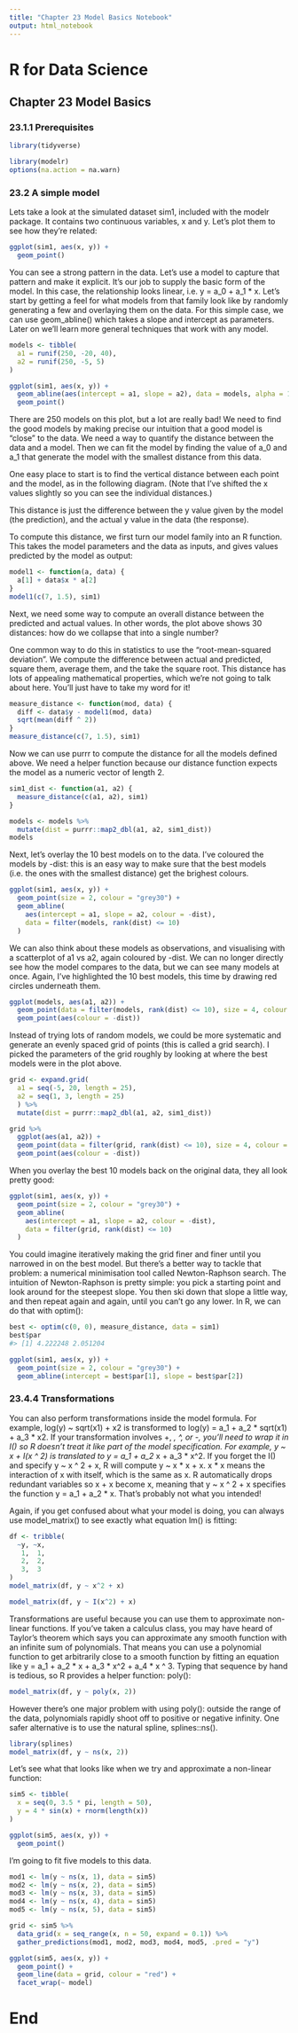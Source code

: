 ---
title: "Chapter 23 Model Basics Notebook"
output: html_notebook
---


# R for Data Science

## Chapter 23 Model Basics

### 23.1.1 Prerequisites

```{r prerequisites}
library(tidyverse)

library(modelr)
options(na.action = na.warn)
```

### 23.2 A simple model

Lets take a look at the simulated dataset sim1, included with the modelr package. It contains two continuous variables, x and y. Let’s plot them to see how they’re related:

```{r simple 1}

ggplot(sim1, aes(x, y)) + 
  geom_point()

```

You can see a strong pattern in the data. Let’s use a model to capture that pattern and make it explicit. It’s our job to supply the basic form of the model. In this case, the relationship looks linear, i.e. y = a_0 + a_1 * x. Let’s start by getting a feel for what models from that family look like by randomly generating a few and overlaying them on the data. For this simple case, we can use geom_abline() which takes a slope and intercept as parameters. Later on we’ll learn more general techniques that work with any model.

```{r simple 2}

models <- tibble(
  a1 = runif(250, -20, 40),
  a2 = runif(250, -5, 5)
)

ggplot(sim1, aes(x, y)) + 
  geom_abline(aes(intercept = a1, slope = a2), data = models, alpha = 1/4) +
  geom_point()

```

There are 250 models on this plot, but a lot are really bad! We need to find the good models by making precise our intuition that a good model is “close” to the data. We need a way to quantify the distance between the data and a model. Then we can fit the model by finding the value of a_0 and a_1 that generate the model with the smallest distance from this data.

One easy place to start is to find the vertical distance between each point and the model, as in the following diagram. (Note that I’ve shifted the x values slightly so you can see the individual distances.)

This distance is just the difference between the y value given by the model (the prediction), and the actual y value in the data (the response).

To compute this distance, we first turn our model family into an R function. This takes the model parameters and the data as inputs, and gives values predicted by the model as output:

```{r simple 3}

model1 <- function(a, data) {
  a[1] + data$x * a[2]
}
model1(c(7, 1.5), sim1)

```

Next, we need some way to compute an overall distance between the predicted and actual values. In other words, the plot above shows 30 distances: how do we collapse that into a single number?

One common way to do this in statistics to use the “root-mean-squared deviation”. We compute the difference between actual and predicted, square them, average them, and the take the square root. This distance has lots of appealing mathematical properties, which we’re not going to talk about here. You’ll just have to take my word for it!

```{r simple 4}

measure_distance <- function(mod, data) {
  diff <- data$y - model1(mod, data)
  sqrt(mean(diff ^ 2))
}
measure_distance(c(7, 1.5), sim1)

```

Now we can use purrr to compute the distance for all the models defined above. We need a helper function because our distance function expects the model as a numeric vector of length 2.

```{r simple 5}

sim1_dist <- function(a1, a2) {
  measure_distance(c(a1, a2), sim1)
}

models <- models %>% 
  mutate(dist = purrr::map2_dbl(a1, a2, sim1_dist))
models

```

Next, let’s overlay the 10 best models on to the data. I’ve coloured the models by -dist: this is an easy way to make sure that the best models (i.e. the ones with the smallest distance) get the brighest colours.

```{r simple 6}

ggplot(sim1, aes(x, y)) + 
  geom_point(size = 2, colour = "grey30") + 
  geom_abline(
    aes(intercept = a1, slope = a2, colour = -dist), 
    data = filter(models, rank(dist) <= 10)
  )

```

We can also think about these models as observations, and visualising with a scatterplot of a1 vs a2, again coloured by -dist. We can no longer directly see how the model compares to the data, but we can see many models at once. Again, I’ve highlighted the 10 best models, this time by drawing red circles underneath them.

```{r simple 7}

ggplot(models, aes(a1, a2)) +
  geom_point(data = filter(models, rank(dist) <= 10), size = 4, colour = "red") +
  geom_point(aes(colour = -dist))

```

Instead of trying lots of random models, we could be more systematic and generate an evenly spaced grid of points (this is called a grid search). I picked the parameters of the grid roughly by looking at where the best models were in the plot above.

```{r simple 8}

grid <- expand.grid(
  a1 = seq(-5, 20, length = 25),
  a2 = seq(1, 3, length = 25)
  ) %>% 
  mutate(dist = purrr::map2_dbl(a1, a2, sim1_dist))

grid %>% 
  ggplot(aes(a1, a2)) +
  geom_point(data = filter(grid, rank(dist) <= 10), size = 4, colour = "red") +
  geom_point(aes(colour = -dist)) 

```

When you overlay the best 10 models back on the original data, they all look pretty good:

```{r simple 9}

ggplot(sim1, aes(x, y)) + 
  geom_point(size = 2, colour = "grey30") + 
  geom_abline(
    aes(intercept = a1, slope = a2, colour = -dist), 
    data = filter(grid, rank(dist) <= 10)
  )

```

You could imagine iteratively making the grid finer and finer until you narrowed in on the best model. But there’s a better way to tackle that problem: a numerical minimisation tool called Newton-Raphson search. The intuition of Newton-Raphson is pretty simple: you pick a starting point and look around for the steepest slope. You then ski down that slope a little way, and then repeat again and again, until you can’t go any lower. In R, we can do that with optim():

```{r simple 10}

best <- optim(c(0, 0), measure_distance, data = sim1)
best$par
#> [1] 4.222248 2.051204

ggplot(sim1, aes(x, y)) + 
  geom_point(size = 2, colour = "grey30") + 
  geom_abline(intercept = best$par[1], slope = best$par[2])

```

### 23.4.4 Transformations

You can also perform transformations inside the model formula. For example, log(y) ~ sqrt(x1) + x2 is transformed to log(y) = a_1 + a_2 * sqrt(x1) + a_3 * x2. If your transformation involves +, *, ^, or -, you’ll need to wrap it in I() so R doesn’t treat it like part of the model specification. For example, y ~ x + I(x ^ 2) is translated to y = a_1 + a_2 * x + a_3 * x^2. If you forget the I() and specify y ~ x ^ 2 + x, R will compute y ~ x * x + x. x * x means the interaction of x with itself, which is the same as x. R automatically drops redundant variables so x + x become x, meaning that y ~ x ^ 2 + x specifies the function y = a_1 + a_2 * x. That’s probably not what you intended!

Again, if you get confused about what your model is doing, you can always use model_matrix() to see exactly what equation lm() is fitting:

```{r transformations 1}

df <- tribble(
  ~y, ~x,
   1,  1,
   2,  2, 
   3,  3
)
model_matrix(df, y ~ x^2 + x)

model_matrix(df, y ~ I(x^2) + x)

```

Transformations are useful because you can use them to approximate non-linear functions. If you’ve taken a calculus class, you may have heard of Taylor’s theorem which says you can approximate any smooth function with an infinite sum of polynomials. That means you can use a polynomial function to get arbitrarily close to a smooth function by fitting an equation like y = a_1 + a_2 * x + a_3 * x^2 + a_4 * x ^ 3. Typing that sequence by hand is tedious, so R provides a helper function: poly():

```{r transformations 2}

model_matrix(df, y ~ poly(x, 2))

```

However there’s one major problem with using poly(): outside the range of the data, polynomials rapidly shoot off to positive or negative infinity. One safer alternative is to use the natural spline, splines::ns().

```{r transformations 3}

library(splines)
model_matrix(df, y ~ ns(x, 2))

```

Let’s see what that looks like when we try and approximate a non-linear function:

```{r transformations 4}

sim5 <- tibble(
  x = seq(0, 3.5 * pi, length = 50),
  y = 4 * sin(x) + rnorm(length(x))
)

ggplot(sim5, aes(x, y)) +
  geom_point()

```

I’m going to fit five models to this data.

```{r transformations 5}

mod1 <- lm(y ~ ns(x, 1), data = sim5)
mod2 <- lm(y ~ ns(x, 2), data = sim5)
mod3 <- lm(y ~ ns(x, 3), data = sim5)
mod4 <- lm(y ~ ns(x, 4), data = sim5)
mod5 <- lm(y ~ ns(x, 5), data = sim5)

grid <- sim5 %>% 
  data_grid(x = seq_range(x, n = 50, expand = 0.1)) %>% 
  gather_predictions(mod1, mod2, mod3, mod4, mod5, .pred = "y")

ggplot(sim5, aes(x, y)) + 
  geom_point() +
  geom_line(data = grid, colour = "red") +
  facet_wrap(~ model)

```

# End